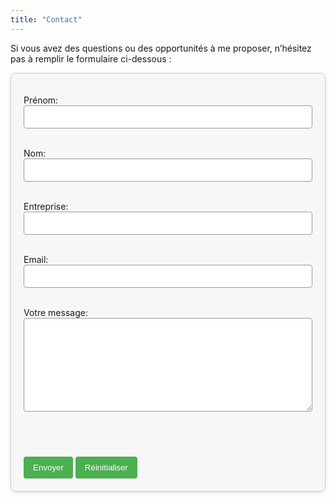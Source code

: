 ```yaml
---
title: "Contact"
---
```


Si vous avez des questions ou des opportunités à me proposer, n'hésitez pas à remplir le formulaire ci-dessous :

<style>
  form {
    background-color: #f7f7f7; /* Couleur de fond gris clair */
    padding: 20px; /* Espacement à l'intérieur du formulaire */
    border-radius: 8px; /* Coins arrondis */
    border: 1px solid #ccc; /* Bordure grise discrète */
    box-shadow: 0 2px 5px rgba(0, 0, 0, 0.1); /* Ombre pour un léger relief */
  }
  input[type="text"], input[type="email"], textarea {
    width: 100%; /* Prend toute la largeur du conteneur */
    padding: 10px; /* Espacement à l'intérieur des champs */
    border: 1px solid #999; /* Bordure grise discrète */
    border-radius: 4px; /* Coins arrondis */
    box-sizing: border-box; /* Inclut le padding et la bordure dans la largeur totale */
  }
  textarea {
    resize: vertical; /* Permet de redimensionner verticalement uniquement */
    height: 150px; /* Hauteur par défaut du champ texte */
  }
  input[type="submit"], input[type="reset"] {
    background-color: #4CAF50; /* Couleur du bouton Envoyer */
    color: white; /* Couleur du texte des boutons */
    padding: 10px 15px; /* Espacement interne des boutons */
    border: none; /* Pas de bordure */
    border-radius: 4px; /* Coins arrondis pour les boutons */
    cursor: pointer; /* Changement de curseur au survol */
    margin-top: 10px; /* Espace au-dessus des boutons */
  }
  input[type="submit"]:hover, input[type="reset"]:hover {
    opacity: 0.8; /* Effet de survol */
  }
</style>

<form action="https://formspree.io/f/xkgnwzqr" method="POST">
  <label for="firstname">Prénom:</label><br>
  <input type="text" id="firstname" name="firstname" required><br><br>

  <label for="name">Nom:</label><br>
  <input type="text" id="name" name="name" required><br><br>
  
  <label for="company">Entreprise:</label><br>
  <input type="text" id="company" name="company"><br><br>
  
  <label for="email">Email:</label><br>
  <input type="email" id="email" name="email" required><br><br>
  
  <label for="message">Votre message:</label><br>
  <textarea id="message" name="message" rows="4" required></textarea><br><br>
  
  <input type="submit" value="Envoyer">
  <input type="reset" value="Réinitialiser">
</form>
